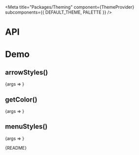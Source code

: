 
<Meta
  title="Packages/Theming"
  component={ThemeProvider}
  subcomponents={{ DEFAULT_THEME, PALETTE }}
/>

# API

<ArgsTable />

# Demo

## arrowStyles()

<Canvas>
  <Story
    name="arrowStyles()"
    args={{
      position: 'bottom',
      hasBoxShadow: true,
      hasBorder: true,
      isAnimated: false,
      size: 6,
      inset: 0
    }}
    argTypes={{
      position: { control: { type: 'select', options: ARROW_POSITIONS } },
      size: { control: { type: 'range', min: 2, max: 10, step: 1 } },
      inset: { control: { type: 'range', min: -4, max: 4, step: 1 } }
    }}
  >
    {args => <ArrowStylesStory {...args} />}
  </Story>
</Canvas>

## getColor()

<Canvas>
  <Story
    name="getColor()"
    args={{
      hue: 'primaryHue',
      shade: 600
    }}
    argTypes={{
      transparency: { control: { type: 'range', min: 1 } }
    }}
  >
    {args => <GetColorStory {...args} />}
  </Story>
</Canvas>

## menuStyles()

<Canvas>
  <Story
    name="menuStyles()"
    args={{
      position: 'bottom',
      isAnimated: true
    }}
    argTypes={{
      position: { control: { type: 'radio', options: MENU_POSITIONS } }
    }}
  >
    {args => <MenuStylesStory {...args} />}
  </Story>
</Canvas>

<Markdown>{README}</Markdown>
